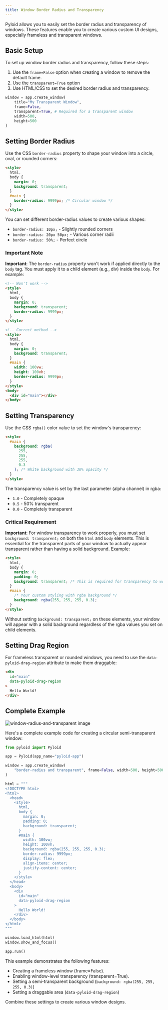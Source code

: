```yaml
---
title: Window Border Radius and Transparency
---
```


Pyloid allows you to easily set the border radius and transparency of windows. These features enable you to create various custom UI designs, especially frameless and transparent windows.

## Basic Setup

To set up window border radius and transparency, follow these steps:

1. Use the `frame=False` option when creating a window to remove the default frame.
2. Use the `transparent=True` option
3. Use HTML/CSS to set the desired border radius and transparency.

```python
window = app.create_window(
    title="My Transparent Window",
    frame=False,
    transparent=True, # Required for a transparent window
    width=500,
    height=500
)
```

## Setting Border Radius

Use the CSS `border-radius` property to shape your window into a circle, oval, or rounded corners:

```html
<style>
  html,
  body {
    margin: 0;
    background: transparent;
  }
  #main {
    border-radius: 9999px; /* Circular window */
  }
</style>
```

You can set different border-radius values to create various shapes:

- `border-radius: 10px;` - Slightly rounded corners
- `border-radius: 20px 50px;` - Various corner radii
- `border-radius: 50%;` - Perfect circle

### Important Note

**Important**: The `border-radius` property won't work if applied directly to the `body` tag. You must apply it to a child element (e.g., div) inside the `body`. For example:

```html
<!-- Won't work -->
<style>
  html,
  body {
    margin: 0;
    background: transparent;
    border-radius: 9999px;
  }
</style>

<!-- Correct method -->
<style>
  html,
  body {
    margin: 0;
    background: transparent;
  }
  #main {
    width: 100vw;
    height: 100vh;
    border-radius: 9999px;
  }
</style>
<body>
  <div id="main"></div>
</body>
```

## Setting Transparency

Use the CSS `rgba()` color value to set the window's transparency:

```html
<style>
  #main {
    background: rgba(
      255,
      255,
      255,
      0.3
    ); /* White background with 30% opacity */
  }
</style>
```

The transparency value is set by the last parameter (alpha channel) in rgba:

- `1.0` - Completely opaque
- `0.5` - 50% transparent
- `0.0` - Completely transparent

### Critical Requirement

**Important**: For window transparency to work properly, you must set `background: transparent;` on both the `html` and `body` elements. This is essential for the transparent parts of your window to actually appear transparent rather than having a solid background. Example:

```html
<style>
  html,
  body {
    margin: 0;
    padding: 0;
    background: transparent; /* This is required for transparency to work */
  }
  #main {
    /* Your custom styling with rgba background */
    background: rgba(255, 255, 255, 0.3);
  }
</style>
```

Without setting `background: transparent;` on these elements, your window will appear with a solid background regardless of the rgba values you set on child elements.

## Setting Drag Region

For frameless transparent or rounded windows, you need to use the `data-pyloid-drag-region` attribute to make them draggable:

```html
<div
  id="main"
  data-pyloid-drag-region
>
  Hello World!
</div>
```

## Complete Example

![window-radius-and-transparent image](/images/window-radius-and-transparent.png)

Here's a complete example code for creating a circular semi-transparent window:

```python
from pyloid import Pyloid

app = Pyloid(app_name="pyloid-app")

window = app.create_window(
    "border-radius and transparent", frame=False, width=500, height=500
)

html = """
<!DOCTYPE html>
<html>
  <head>
    <style>
      html,
      body {
        margin: 0;
        padding: 0;
        background: transparent;
      }
      #main {
        width: 100vw;
        height: 100vh;
        background: rgba(255, 255, 255, 0.3);
        border-radius: 9999px;
        display: flex;
        align-items: center;
        justify-content: center;
      }
    </style>
  </head>
  <body>
    <div
      id="main"
      data-pyloid-drag-region
    >
      Hello World!
    </div>
  </body>
</html>
"""

window.load_html(html)
window.show_and_focus()

app.run()
```

This example demonstrates the following features:

- Creating a frameless window (frame=False).
- Enabling window-level transparency (transparent=True).
- Setting a semi-transparent background (`background: rgba(255, 255, 255, 0.3)`)
- Setting a draggable area (`data-pyloid-drag-region`)

Combine these settings to create various window designs.
